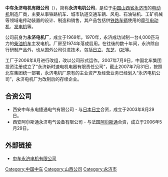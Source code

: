 {{Infobox Company
| company_name        = 中车永济电机有限公司
| company_name_en     = CRRC Yongji Electric Co., Ltd.
| company_logo        =
| company_type        = [[中國中央企業|中國中央企業]]
| company_slogan      = 
| market_information  = 
| abbreviated_name    = 
| foundation          = 
| location            = {{CHN}}[[山西省|山西省]][[永济市|永济市]]电机大街18号
| key_people      =  
| industry            = [[轨道交通|轨道交通]]裝備
| products          = 铁路机车牵引电传动装置
| services            = 
| capital             = 
| revenue             = 
| operating_income    = 
| profit              = 
| total_asset         = 
| net_asset           = 
| market_value        = 
| num_employees       = 
| Net asset value     = 
| accounting_period   = 
| parent              = [[中国中车股份有限公司|中国中车股份有限公司]]
| divisions           = 
| major_shareholder   = 
| subsid              = 
| homepage            = http://www.crrcgc.cc/yjdj
| width               = 300px
}}
'''中车永济电机有限公司'''（{{lang-en|CRRC Yongji Electric Co., Ltd.}}），简称'''永济电机公司'''，是位于[[中国|中国]][[山西省|山西省]][[永济市|永济市]]的[[电动机|电动机]]制造厂商，主要从事铁路机车、城市轨道交通车辆、风电、石油钻机、工矿机械等领域电传动装置的设计、制造和销售，其产品包括供[[铁路车辆|铁路车辆]]使用的[[牵引电动机|牵引电动机]]、[[发电机|发电机]]等。

公司前身为'''永济电机厂'''，成立于1969年。1970年，永济成功试制一台4,000匹马力的[[柴油机车|柴油机车]]主发电机。厂房至1974年落成启用。在往後的数十年间，永济除自行研制产品外，也从国外公司引进技术，包括[[日立製作所|日立]]、[[东芝|东芝]]、[[通用電氣公司|GE]]等。

工厂于2006年8月进行改组，改以公司形式运作。2007年7月9日，中国北车集团投资注册成立了“永济新时速电机电器有限责任公司”，截止2007年7月31日，按照北车集团统一部署，永济电机厂原有的主业资产及经营业务已经划入“永济电机公司”，永济电机厂为改制后的存续企业。

==合资公司==
*西安中车永电捷通电气有限公司 - 与[[日本|日本]][[日立制作所|日立]]合资，成立于2003年8月29日。
*西安阿尔斯通永济电气设备有限公司 - 与法国[[阿尔斯通|阿尔斯通]]合资，成立于2006年5月29日。

==外部链接==
* [http://www.crrcgc.cc/yjdj 中车永济电机有限公司] {{Wayback|url=http://www.crrcgc.cc/yjdj |date=20201105212726 }}

{{中国轨道交通装备企业}}

{{company-stub}}
{{Shanxi-stub}}
[[Category:中国中车|Category:中国中车]]
[[Category:山西公司|Category:山西公司]]
[[Category:永济市|Category:永济市]]